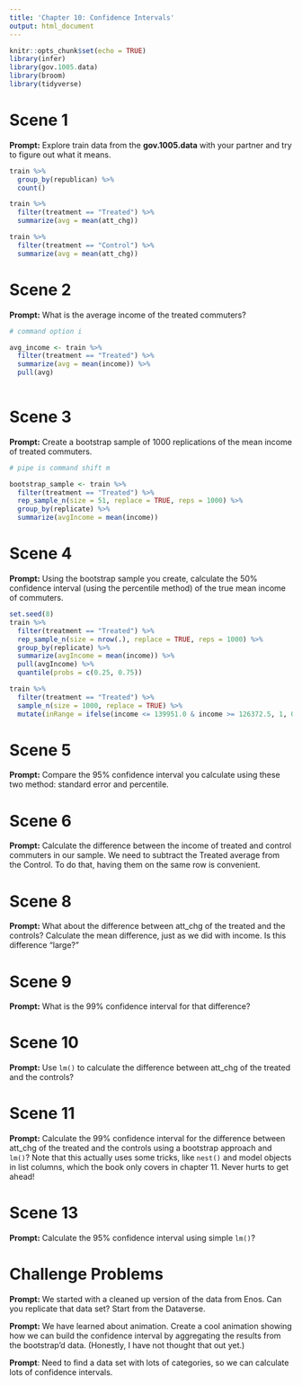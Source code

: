 ```yaml
---
title: 'Chapter 10: Confidence Intervals'
output: html_document
---
```


```r
knitr::opts_chunk$set(echo = TRUE)
library(infer)
library(gov.1005.data)
library(broom)
library(tidyverse)
```

# Scene 1

**Prompt:** Explore train data from the **gov.1005.data** with your partner and try to figure out what it means.
```r
train %>%
  group_by(republican) %>%
  count()

train %>%
  filter(treatment == "Treated") %>%
  summarize(avg = mean(att_chg))

train %>%
  filter(treatment == "Control") %>%
  summarize(avg = mean(att_chg))
```

# Scene 2

**Prompt:** What is the average income of the treated commuters?
```r

# command option i

avg_income <- train %>% 
  filter(treatment == "Treated") %>%
  summarize(avg = mean(income)) %>%
  pull(avg)
  
```


# Scene 3

**Prompt:** Create a bootstrap sample of 1000 replications of the mean income of treated commuters.
```r

# pipe is command shift m

bootstrap_sample <- train %>%
  filter(treatment == "Treated") %>%
  rep_sample_n(size = 51, replace = TRUE, reps = 1000) %>%
  group_by(replicate) %>%
  summarize(avgIncome = mean(income))

```


# Scene 4

**Prompt:** Using the bootstrap sample you create, calculate the 50% confidence interval (using the percentile method) of the true mean income of commuters.
```r

set.seed(8)
train %>%
  filter(treatment == "Treated") %>%
  rep_sample_n(size = nrow(.), replace = TRUE, reps = 1000) %>%
  group_by(replicate) %>%
  summarize(avgIncome = mean(income)) %>%
  pull(avgIncome) %>%
  quantile(probs = c(0.25, 0.75))

train %>%
  filter(treatment == "Treated") %>%
  sample_n(size = 1000, replace = TRUE) %>%
  mutate(inRange = ifelse(income <= 139951.0 & income >= 126372.5, 1, 0))
```


# Scene 5 

**Prompt:** Compare the 95% confidence interval you calculate using these two method: standard error and percentile.


# Scene 6

**Prompt:**  Calculate  the difference between the income of treated and control commuters in our sample. We need to subtract the Treated average from the Control. To do that, having them on the same row is convenient.


# Scene 8

**Prompt:**  What about the difference between att_chg of the treated and the controls? Calculate the mean difference, just as we did with income. Is this difference "large?" 


# Scene 9

**Prompt:** What is the 99% confidence interval for that difference? 




# Scene 10

**Prompt:** Use `lm()` to calculate the difference between att_chg of the treated and the controls? 



# Scene 11

**Prompt:** Calculate the 99% confidence interval for the difference between att_chg of the treated and the controls using a bootstrap approach and `lm()`? Note that this actually uses some tricks, like `nest()` and model objects in list columns, which the book only covers in chapter 11. Never hurts to get ahead!




# Scene 13

**Prompt:** Calculate the 95% confidence interval using simple `lm()`?


# Challenge Problems

**Prompt:** We started with a cleaned up version of the data from Enos. Can you replicate that data set? Start from the Dataverse.

**Prompt:** We have learned about animation. Create a cool animation showing how we can build the confidence interval by aggregating the results from the bootstrap'd data. (Honestly, I have not thought that out yet.)

**Prompt**: Need to find a data set with lots of categories, so we can calculate lots of confidence intervals.





